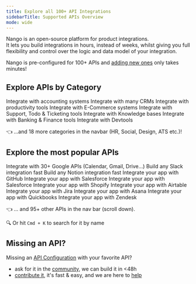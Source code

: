 ```yaml
---
title: Explore all 100+ API Integrations
sidebarTitle: Supported APIs Overview
mode: wide
---
```


Nango is an open-source platform for product integrations.  
It lets you build integrations in hours, instead of weeks, whilst giving you full flexibility and control over the logic and data model of your integration.

Nango is pre-configured for 100+ APIs and [adding new ones](/contribute) only takes minutes!

## Explore APIs by Category

<CardGroup cols={4}>
    <Card title="Accounting" href="/integrations/accounting" icon="receipt">
        Integrate with accounting systems
    </Card>
    <Card title="CRM" href="/integrations/crm" icon="dollar-sign">
        Integrate with many CRMs
    </Card>
    <Card title="Productivity" href="/integrations/productivity" icon="calendar">
        Integrate with productivity tools
    </Card>
    <Card title="E-Commerce" href="/integrations/e-commerce" icon="cart-shopping-fast">
        Integrate with E-Commerce systems
    </Card>
    <Card title="Ticketing" href="/integrations/ticketing" icon="ticket">
        Integrate with Support, Todo & Ticketing tools
    </Card>
    <Card title="Knowledge Base" href="/integrations/knowledge-base" icon="head-side-brain">
        Integrate with Knowledge bases
    </Card>
    <Card title="Banking" href="/integrations/banking" icon="building-columns">
        Integrate with Banking & Finance tools
    </Card>
    <Card title="Devtools" href="/integrations/devtools" icon="code">
        Integrate with Devtools
    </Card>
</CardGroup>

👈 ...and 18 more categories in the navbar (HR, Social, Design, ATS etc.)!

## Explore the most popular APIs

<CardGroup cols={4}>
    <Card title="Google" href="/integrations/all/google" icon="google">
        Integrate with 30+ Google APIs (Calendar, Gmail, Drive...)
    </Card>
    <Card title="Slack" href="/integrations/all/slack" icon="slack">
        Build any Slack integration fast
    </Card>
    <Card title="Notion" href="/integrations/all/notion" icon="book">
        Build any Notion integration fast
    </Card>
    <Card title="GitHub" href="/integrations/all/github" icon="github">
        Integrate your app with GitHub
    </Card>
    <Card title="Salesforce" href="/integrations/all/salesforce" icon="salesforce">
        Integrate your app with Salesforce
    </Card>
    <Card title="HubSpot" href="/integrations/all/hubspot" icon="hubspot">
        Integrate your app with Salesforce
    </Card>
    <Card title="Shopify" href="/integrations/all/shopify" icon="shopify">
        Integrate your app with Shopify
    </Card>
    <Card title="Airtable" href="/integrations/all/airtable" icon="table">
        Integrate your app with Airtable
    </Card>
    <Card title="Jira" href="/integrations/all/attlassian" icon="jira">
        Integrate your app with Jira
    </Card>
    <Card title="Asana" href="/integrations/all/asana" icon="check">
        Integrate your app with Asana
    </Card>
    <Card title="Quickbooks" href="/integrations/all/quickbooks" icon="file-invoice-dollar">
        Integrate your app with Quickbooks
    </Card>
    <Card title="Zendesk" href="/integrations/all/zendesk" icon="ticket">
        Integrate your app with Zendesk
    </Card>
</CardGroup>

👈 ... and 95+ other APIs in the nav bar (scroll down).

🔍 Or hit `Cmd + K` to search for it by name

## Missing an API?

Missing an [API Configuration](/core-concepts#api-configurations) with your favorite API?

-   ask for it in the [community](https://nango.dev/slack), we can build it in &lt;48h
-   [contribute it](/contribute), it's fast & easy, and we are here to [help](https://nango.dev/slack)
